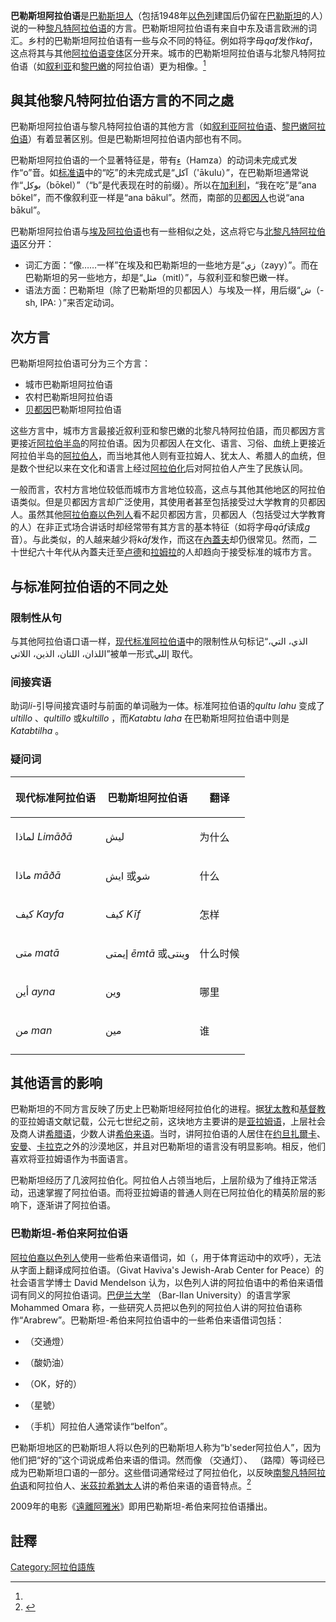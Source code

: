 {{Infobox language
|name=巴勒斯坦阿拉伯语
|states={{flag|巴勒斯坦}}<br>{{flag|以色列}}
|speakers=?
|familycolor=亚非语系
|fam1=[[亚非语系|亚非语系]]
|fam2=[[闪米特语族|闪米特语族]]
|fam3=[[中闪米特语支|中闪米特语支]]
|fam4=[[阿拉伯語|阿拉伯語]]
|fam5=[[黎凡特阿拉伯語|黎凡特阿拉伯語]]
|script=[[阿拉伯字母|阿拉伯字母]]
|isoexception=dialect
|notice=IPA
}}
{{Palestinians}}
'''巴勒斯坦阿拉伯语'''是[[巴勒斯坦人|巴勒斯坦人]]（包括1948年[[以色列|以色列]]建国后仍留在[[巴勒斯坦|巴勒斯坦]]的人）说的一种[[黎凡特阿拉伯语|黎凡特阿拉伯语]]的方言。巴勒斯坦阿拉伯语有来自中东及语言欧洲的词汇。乡村的巴勒斯坦阿拉伯语有一些与众不同的特征。例如将字母''qaf''发作''kaf''，这点将其与其他[[阿拉伯语变体|阿拉伯语变体]]区分开来。城市的巴勒斯坦阿拉伯语与北黎凡特阿拉伯语（如[[叙利亚|叙利亚]]和[[黎巴嫩|黎巴嫩]]的阿拉伯语）更为相像。<ref name="Sociolinguistics/Soziolinguistik 3: An International Handbook">{{cite book|last=Ammon|first=Ulrich|title=Sociolinguistics/Soziolinguistik 3: An International Handbook of the Science|year=2006|pages=1922|url=http://books.google.com/books?id=LMZm0w0k1c4C&lpg=PA1922&dq=levantine%20arabic%20influences&pg=PR4#v=onepage&q=levantine%20arabic%20influences&f=false|access-date=2014-01-30|archive-date=2019-12-23|archive-url=https://web.archive.org/web/20191223081547/https://books.google.com/books?id=LMZm0w0k1c4C&lpg=PA1922&dq=levantine%20arabic%20influences&pg=PR4#v=onepage&q=levantine%20arabic%20influences&f=false|dead-url=no}}</ref>

==與其他黎凡特阿拉伯语方言的不同之處==

巴勒斯坦阿拉伯语与黎凡特阿拉伯语的其他方言（如[[叙利亚阿拉伯语|叙利亚阿拉伯语]]、[[黎巴嫩阿拉伯语|黎巴嫩阿拉伯语]]）有着显著区别。但是巴勒斯坦阿拉伯语内部也有不同。

巴勒斯坦阿拉伯语的一个显著特征是，带有[[ء|ء]]（Hamza）的动词未完成式发作“o”音。如[[现代标准阿拉伯语|标准语]]中的“吃”的未完成式是“آكل（'ākulu）”，在巴勒斯坦通常说作“بوكل（bōkel）”（“b”是代表现在时的前缀）。所以在[[加利利|加利利]]，“我在吃”是“ana bōkel”，而不像叙利亚一样是“ana bākul”。然而，南部的[[贝都因人|贝都因人]]也说“ana bākul”。

巴勒斯坦阿拉伯语与[[埃及阿拉伯语|埃及阿拉伯语]]也有一些相似之处，这点将它与[[北黎凡特阿拉伯语|北黎凡特阿拉伯语]]区分开：

*词汇方面：“像……一样”在埃及和巴勒斯坦的一些地方是“زي（zayy）”。而在巴勒斯坦的另一些地方，却是“مثل（mitl）”，与叙利亚和黎巴嫩一样。
*语法方面：巴勒斯坦（除了巴勒斯坦的贝都因人）与埃及一样，用后缀“ش（-sh, IPA: {{IPA|/ʃ/}}）”来否定动词。

==次方言==

巴勒斯坦阿拉伯语可分为三个方言：
*城市巴勒斯坦阿拉伯语
*农村巴勒斯坦阿拉伯语
*[[贝都因|贝都因]]巴勒斯坦阿拉伯语

这些方言中，城市方言最接近叙利亚和黎巴嫩的北黎凡特阿拉伯語，而贝都因方言更接近[[阿拉伯半岛|阿拉伯半岛]]的阿拉伯语。因为贝都因人在文化、语言、习俗、血统上更接近阿拉伯半岛的[[阿拉伯人|阿拉伯人]]，而当地其他人则有亚拉姆人、犹太人、希腊人的血统，但是数个世纪以来在文化和语言上经过[[阿拉伯化|阿拉伯化]]后对阿拉伯人产生了民族认同。

一般而言，农村方言地位较低而城市方言地位较高，这点与其他其他地区的阿拉伯语类似。但是贝都因方言却广泛使用，其使用者甚至包括接受过大学教育的贝都因人。虽然其他[[阿拉伯裔以色列人|阿拉伯裔以色列人]]看不起贝都因方言，贝都因人（包括受过大学教育的人）在非正式场合讲话时却经常带有其方言的基本特征（如将字母''qāf''读成''g''音）。与此类似，{{en-link|Triangle (以色列)|Triangle (Israel)|Triangle}}的人越来越少将''kāf''发作{{IPA|/tʃ/}}，而这在[[內蓋夫_(以色列)|內蓋夫]]却仍很常见。然而，二十世纪六十年代从內蓋夫迁至[[卢德|卢德]]和[[拉姆拉|拉姆拉]]的人却趋向于接受标准的城市方言。

==与标准阿拉伯语的不同之处==

===限制性从句===

与其他阿拉伯语口语一样，[[现代标准阿拉伯语|现代标准阿拉伯语]]中的限制性从句标记“الذي، التي، اللذان، اللتان، الذين، اللاتي”被单一形式إللي {{IPA|/ʔilːi/}}取代。

===间接宾语===

助词''li-''引导间接宾语时与前面的单词融为一体。标准阿拉伯语的''qultu lahu'' {{IPA|/qultu lahuː/}}变成了''ultillo'' {{IPA|/ʔultilˈlo/}}、''qultillo'' {{IPA|/qultilˈlo/}}或''kultillo'' {{IPA|/kultilˈlo/}}，而''Katabtu laha'' {{IPA|/katabtu lahaː/}} 在巴勒斯坦阿拉伯语中则是''Katabtilha'' {{IPA|/katabtilˈha/}}。

===疑问词===

{| class = "wikitable"
!现代标准阿拉伯语||巴勒斯坦阿拉伯语||翻译
|-
|لماذا ''Limāðā''
|ليش {{IPA|/ˈleʃ/}}
|为什么
|-
|ماذا ''māðā''
|ايش {{IPA|/ˈʔeʃ/}}或شو {{IPA|/ˈʃu/}}
|什么
|-
|كيف ''Kayfa''
|كيف ''Kīf'' {{IPA|/ˈkif ~ ˈkef/}}
|怎样
|-
|متى ''matā''
|إيمتى ''ēmtā'' {{IPA|/ˈʔemta ~ ˈʔɛmta/}}或وينتى {{IPA|/ˈwenta/}}
|什么时候
|-
|أين ''ayna''
|وين {{IPA|/ˈwēn/}} 
|哪里
|-
|من ''man''
|مين {{IPA|/ˈmēn/}}
|谁
|-
|}

==其他语言的影响==

巴勒斯坦的不同方言反映了历史上巴勒斯坦经阿拉伯化的进程。据[[犹太教|犹太教]]和[[巴勒斯坦基督徒|基督教]]的亚拉姆语文献记载，公元七世纪之前，这块地方主要讲的是[[亚拉姆语|亚拉姆语]]，上层社会及商人讲[[希腊语|希腊语]]，少数人讲[[希伯来语|希伯来语]]。当时，讲阿拉伯语的人居住在[[约旦|约旦]][[扎爾卡|扎爾卡]]、[[安曼|安曼]]、[[卡拉克|卡拉克]]之外的沙漠地区，并且对巴勒斯坦的语言没有明显影响。相反，他们喜欢将亚拉姆语作为书面语言。

巴勒斯坦经历了几波阿拉伯化。阿拉伯人占领当地后，上层阶级为了维持正常活动，迅速掌握了阿拉伯语。而将亚拉姆语的普通人则在已阿拉伯化的精英阶层的影响下，逐渐讲了阿拉伯语。{{Citation needed|date=July 2013}}

===巴勒斯坦-希伯来阿拉伯语===

[[阿拉伯裔以色列人|阿拉伯裔以色列人]]使用一些希伯来语借词，如{{script/Hebrew|יֶשׁ}}（{{transl|he|yesh}}，用于体育运动中的欢呼），无法从字面上翻译成阿拉伯语。{{en-link|Givat Haviva犹太-阿拉伯和平研究中心|Projects_working_for_peace_among_Arabs_and_Israelis#Givat_Haviva.27s_Jewish-Arab_Center_for_Peace}}（Givat Haviva's Jewish-Arab Center for Peace）的社会语言学博士 David Mendelson 认为，以色列人讲的阿拉伯语中的希伯来语借词有同义的阿拉伯语词。[[巴伊兰大学|巴伊兰大学]] （Bar-Ilan University）的语言学家 Mohammed Omara 称，一些研究人员把以色列的阿拉伯人讲的阿拉伯语称作“Arabrew”。巴勒斯坦-希伯来阿拉伯语中的一些希伯来语借词包括：

* {{transl|he|ramzor}} {{script/Hebrew|רַמְזוֹר}} （交通燈）
* {{transl|he|shamenet}} {{script/Hebrew|שַׁמֶּנֶת}} （酸奶油）
* {{transl|he|beseder}} {{script/Hebrew|בְּסֵדֶר}} （OK，好的）
* {{transl|he|kohavit}} {{script/Hebrew|כּוֹכָבִית}} （星號）
* {{transl|he|pelefon}} {{script/Hebrew|פלאפון}} （手机）阿拉伯人通常读作“belfon”。

巴勒斯坦地区的巴勒斯坦人将以色列的巴勒斯坦人称为“b'seder阿拉伯人”，因为他们把“好的”这个词说成希伯来语的借词。然而像{{transl|he|ramzor}} {{script/Hebrew|רַמְזוֹר}}（交通灯）、{{transl|he|maḥsom}} {{script/Hebrew|מַחְסוֹם}}（路障）等词经已成为巴勒斯坦口语的一部分。这些借词通常经过了阿拉伯化，以反映[[南黎凡特阿拉伯语|南黎凡特阿拉伯语]]和阿拉伯人、[[米茲拉希猶太人|米茲拉希猶太人]]讲的希伯来语的语音特点。<ref name="Stern, Yoav">{{cite web|last=Stern|first=Yoav|title=The 'b'seder' Arabs|url=http://www.haaretz.com/print-edition/features/the-b-seder-arabs-1.244919|publisher=[[Ha'aretz|Ha'aretz]]|accessdate=13 December 2011|archive-date=2016-05-26|archive-url=https://web.archive.org/web/20160526030158/http://www.haaretz.com/print-edition/features/the-b-seder-arabs-1.244919|dead-url=no}}</ref>

2009年的电影《[[遠離阿雅米|遠離阿雅米]]》即用巴勒斯坦-希伯来阿拉伯语播出。

==註釋==
{{reflist}}

{{Varieties of Arabic}}
{{阿拉伯语言}}
{{authority control}}
[[Category:阿拉伯語族|Category:阿拉伯語族]]